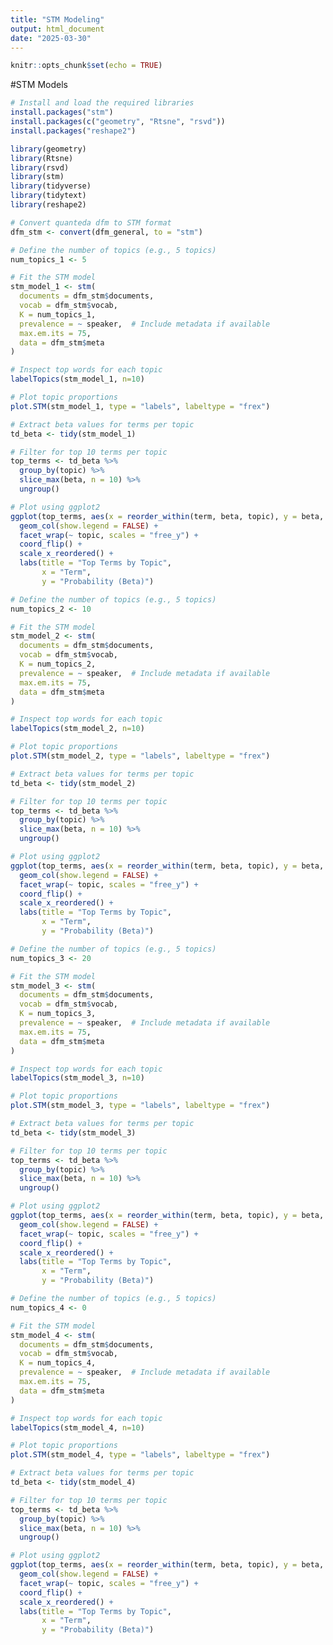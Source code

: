 ```yaml
---
title: "STM Modeling"
output: html_document
date: "2025-03-30"
---
```


```r
knitr::opts_chunk$set(echo = TRUE)
```

#STM Models

```r
# Install and load the required libraries
install.packages("stm")
install.packages(c("geometry", "Rtsne", "rsvd"))
install.packages("reshape2")

library(geometry)
library(Rtsne)
library(rsvd)
library(stm)
library(tidyverse)
library(tidytext)
library(reshape2)
```


```r
# Convert quanteda dfm to STM format
dfm_stm <- convert(dfm_general, to = "stm")
```


```r
# Define the number of topics (e.g., 5 topics)
num_topics_1 <- 5

# Fit the STM model
stm_model_1 <- stm(
  documents = dfm_stm$documents,
  vocab = dfm_stm$vocab,
  K = num_topics_1,
  prevalence = ~ speaker,  # Include metadata if available
  max.em.its = 75,
  data = dfm_stm$meta
)

# Inspect top words for each topic
labelTopics(stm_model_1, n=10)

# Plot topic proportions
plot.STM(stm_model_1, type = "labels", labeltype = "frex")

# Extract beta values for terms per topic
td_beta <- tidy(stm_model_1)

# Filter for top 10 terms per topic
top_terms <- td_beta %>%
  group_by(topic) %>%
  slice_max(beta, n = 10) %>%
  ungroup()

# Plot using ggplot2
ggplot(top_terms, aes(x = reorder_within(term, beta, topic), y = beta, fill = factor(topic))) +
  geom_col(show.legend = FALSE) +
  facet_wrap(~ topic, scales = "free_y") +
  coord_flip() +
  scale_x_reordered() +
  labs(title = "Top Terms by Topic",
       x = "Term",
       y = "Probability (Beta)")
```


```r
# Define the number of topics (e.g., 5 topics)
num_topics_2 <- 10

# Fit the STM model
stm_model_2 <- stm(
  documents = dfm_stm$documents,
  vocab = dfm_stm$vocab,
  K = num_topics_2,
  prevalence = ~ speaker,  # Include metadata if available
  max.em.its = 75,
  data = dfm_stm$meta
)

# Inspect top words for each topic
labelTopics(stm_model_2, n=10)

# Plot topic proportions
plot.STM(stm_model_2, type = "labels", labeltype = "frex")

# Extract beta values for terms per topic
td_beta <- tidy(stm_model_2)

# Filter for top 10 terms per topic
top_terms <- td_beta %>%
  group_by(topic) %>%
  slice_max(beta, n = 10) %>%
  ungroup()

# Plot using ggplot2
ggplot(top_terms, aes(x = reorder_within(term, beta, topic), y = beta, fill = factor(topic))) +
  geom_col(show.legend = FALSE) +
  facet_wrap(~ topic, scales = "free_y") +
  coord_flip() +
  scale_x_reordered() +
  labs(title = "Top Terms by Topic",
       x = "Term",
       y = "Probability (Beta)")
```


```r
# Define the number of topics (e.g., 5 topics)
num_topics_3 <- 20

# Fit the STM model
stm_model_3 <- stm(
  documents = dfm_stm$documents,
  vocab = dfm_stm$vocab,
  K = num_topics_3,
  prevalence = ~ speaker,  # Include metadata if available
  max.em.its = 75,
  data = dfm_stm$meta
)

# Inspect top words for each topic
labelTopics(stm_model_3, n=10)

# Plot topic proportions
plot.STM(stm_model_3, type = "labels", labeltype = "frex")

# Extract beta values for terms per topic
td_beta <- tidy(stm_model_3)

# Filter for top 10 terms per topic
top_terms <- td_beta %>%
  group_by(topic) %>%
  slice_max(beta, n = 10) %>%
  ungroup()

# Plot using ggplot2
ggplot(top_terms, aes(x = reorder_within(term, beta, topic), y = beta, fill = factor(topic))) +
  geom_col(show.legend = FALSE) +
  facet_wrap(~ topic, scales = "free_y") +
  coord_flip() +
  scale_x_reordered() +
  labs(title = "Top Terms by Topic",
       x = "Term",
       y = "Probability (Beta)")
```


```r
# Define the number of topics (e.g., 5 topics)
num_topics_4 <- 0

# Fit the STM model
stm_model_4 <- stm(
  documents = dfm_stm$documents,
  vocab = dfm_stm$vocab,
  K = num_topics_4,
  prevalence = ~ speaker,  # Include metadata if available
  max.em.its = 75,
  data = dfm_stm$meta
)

# Inspect top words for each topic
labelTopics(stm_model_4, n=10)

# Plot topic proportions
plot.STM(stm_model_4, type = "labels", labeltype = "frex")

# Extract beta values for terms per topic
td_beta <- tidy(stm_model_4)

# Filter for top 10 terms per topic
top_terms <- td_beta %>%
  group_by(topic) %>%
  slice_max(beta, n = 10) %>%
  ungroup()

# Plot using ggplot2
ggplot(top_terms, aes(x = reorder_within(term, beta, topic), y = beta, fill = factor(topic))) +
  geom_col(show.legend = FALSE) +
  facet_wrap(~ topic, scales = "free_y") +
  coord_flip() +
  scale_x_reordered() +
  labs(title = "Top Terms by Topic",
       x = "Term",
       y = "Probability (Beta)")

```

